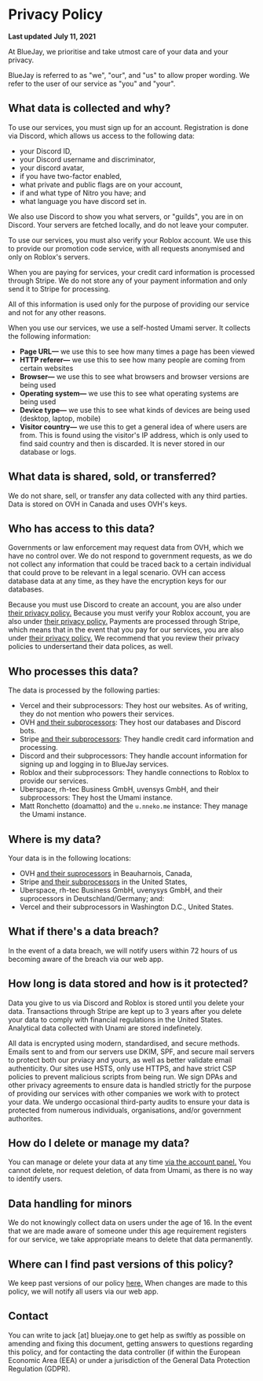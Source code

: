 # Privacy Policy

**Last updated** **July 11, 2021**

At BlueJay, we prioritise and take utmost care of your data and your privacy.

BlueJay is referred to as "we", "our", and "us" to allow proper wording. We refer to the user of our service as "you" and "your".

## What data is collected and why?
To use our services, you must sign up for an account. Registration is done via Discord, which allows us access to the following data:
- your Discord ID,
- your Discord username and discriminator,
- your discord avatar,
- if you have two-factor enabled,
- what private and public flags are on your account,
- if and what type of Nitro you have; and
- what language you have discord set in.

We also use Discord to show you what servers, or "guilds", you are in on Discord. Your servers are fetched locally, and do not leave your computer.

To use our services, you must also verify your Roblox account. We use this to provide our promotion code service, with all requests anonymised and only on Roblox's servers.

When you are paying for services, your credit card information is processed through Stripe. We do not store any of your payment information and only send it to Stripe for processing.

All of this information is used only for the purpose of providing our service and not for any other reasons.

When you use our services, we use a self-hosted Umami server. It collects the following information:
- **Page URL—** we use this to see how many times a page has been viewed
- **HTTP referer—** we use this to see how many people are coming from certain websites
- **Browser—** we use this to see what browsers and browser versions are being used
- **Operating system—** we use this to see what operating systems are being used
- **Device type—** we use this to see what kinds of devices are being used (desktop, laptop, mobile)
- **Visitor country—** we use this to get a general idea of where users are from. This is found using the visitor's IP address, which is only used to find said country and then is discarded. It is never stored in our database or logs.

## What data is shared, sold, or transferred?
We do not share, sell, or transfer any data collected with any third parties. Data is stored on OVH in Canada and uses OVH's keys.

## Who has access to this data?
Governments or law enforcement may request data from OVH, which we have no control over. We do not respond to government requests, as we do not collect any information that could be traced back to a certain individual that could prove to be relevant in a legal scenario. OVH can access database data at any time, as they have the encryption keys for our databases.

Because you must use Discord to create an account, you are also under [their privacy policy.](https://discord.com/privacy) Because you must verify your Roblox account, you are also under [their privacy policy.](https://en.help.roblox.com/hc/articles/115004630823)  Payments are processed through Stripe, which means that in the event that you pay for our services, you are also under [their privacy policy.](https://stripe.com/privacy) We recommend that you review their privacy policies to undersertand their data polices, as well.

## Who processes this data?
The data is processed by the following parties:
- Vercel and their subprocessors: They host our websites. As of writing, they do not mention who powers their services.
- OVH [and their subprocessors](https://us.ovhcloud.com/legal/data-processing-agreement): They host our databases and Discord bots.
- Stripe [and their subprocessors](https://stripe.com/service-providers/legal): They handle credit card information and processing.
- Discord and their subprocessors: They handle account information for signing up and logging in to BlueJay services.
- Roblox and their subprocessors: They handle connections to Roblox to provide our services.
- Uberspace, rh-tec Business GmbH, uvensys GmbH, and their subprocessors: They host the Umami instance.
- Matt Ronchetto (doamatto) and the `u.nneko.me` instance: They manage the Umami instance.

## Where is my data?
Your data is in the following locations:
- OVH [and their suprocessors](https://us.ovhcloud.com/legal/data-processing-agreement) in Beauharnois, Canada,
- Stripe [and their subprocessors](https://stripe.com/service-providers/legal) in the United States,
- Uberspace, rh-tec Business GmbH, uvenysys GmbH, and their suprocessors in Deutschland/Germany; and:
- Vercel and their subprocessors in Washington D.C., United States.

## What if there's a data breach?
In the event of a data breach, we will notify users within 72 hours of us becoming aware of the breach via our web app.

## How long is data stored and how is it protected?
Data you give to us via Discord and Roblox is stored until you delete your data. Transactions through Stripe are kept up to 3 years after you delete your data to comply with financial regulations in the United States. Analytical data collected with Unami are stored indefinetely.

All data is encrypted using modern, standardised, and secure methods. Emails sent to and from our servers use DKIM, SPF, and secure mail servers to protect both our prviacy and yours, as well as better validate email authenticity. Our sites use HSTS, only use HTTPS, and have strict CSP policies to prevent malicious scripts from being run. We sign DPAs and other privacy agreements to ensure data is handled strictly for the purpose of providing our services with other companies we work with to protect your data. We undergo occasional third-party audits to ensure your data is protected from numerous individuals, organisations, and/or government authorites. 

## How do I delete or manage my data?
You can manage or delete your data at any time [via the account panel.](https://bluejay.one/app/settings) You cannot delete, nor request deletion, of data from Umami, as there is no way to identify users.

## Data handling for minors
We do not knowingly collect data on users under the age of 16. In the event that we are made aware of someone under this age requirement registers for our service, we take appropriate means to delete that data permanently.

## Where can I find past versions of this policy?
We keep past versions of our policy [here.](https://docs.bluejay.one/history/legal) When changes are made to this policy, we will notify all users via our web app.

## Contact
You can write to jack [at] bluejay.one to get help as swiftly as possible on amending and fixing this document, getting answers to questions regarding this policy, and for contacting the data controller (if within the European Economic Area (EEA) or under a jurisdiction of the General Data Protection Regulation (GDPR).
